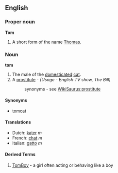 ==English==
===Proper noun===
'''Tom'''

#A short form of the name [[Thomas]].

===Noun===
'''tom'''

#The male of the [[domesticated]] [[cat]].
#A [[prostitute]] - ''(Usage - English TV show, The Bill)''
#:synonyms - see [[WikiSaurus:prostitute]]

====Synonyms====
*[[tomcat]]

====Translations====
*Dutch: [[kater]] ''m''
*French: [[chat#French|chat]] ''m''
*Italian: [[gatto]] ''m''
====Derived Terms====
#[[TomBoy]] - a girl often acting or behaving like a boy